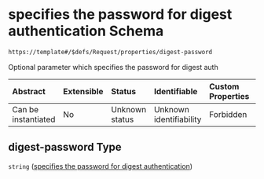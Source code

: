 # specifies the password for digest authentication Schema

```txt
https://template#/$defs/Request/properties/digest-password
```

Optional parameter which specifies the password for digest auth

| Abstract            | Extensible | Status         | Identifiable            | Custom Properties | Additional Properties | Access Restrictions | Defined In                                                                             |
| :------------------ | :--------- | :------------- | :---------------------- | :---------------- | :-------------------- | :------------------ | :------------------------------------------------------------------------------------- |
| Can be instantiated | No         | Unknown status | Unknown identifiability | Forbidden         | Allowed               | none                | [nuclei-schema.schema.json\*](../out/nuclei-schema.schema.json "open original schema") |

## digest-password Type

`string` ([specifies the password for digest authentication](nuclei-schema-defs-request-properties-specifies-the-password-for-digest-authentication))
